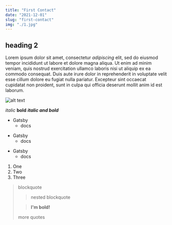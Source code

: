 ```yaml
---
title: "First Contact"
date: "2021-12-01"
slug: "first-contact"
img: "./1.jpg"
---
```


## heading 2

Lorem ipsum dolor sit amet, consectetur _adipiscing_ elit, sed do eiusmod tempor incididunt ut labore et dolore magna aliqua. Ut enim ad minim veniam, quis nostrud exercitation ullamco laboris nisi ut aliquip ex ea commodo consequat. Duis aute irure dolor in reprehenderit in voluptate velit esse cillum dolore eu fugiat nulla pariatur. Excepteur sint occaecat cupidatat non proident, sunt in culpa qui officia deserunt mollit anim id est laborum.

![alt text](./1.jpg)

_italic_
**bold**
**_italic and bold_**

- Gatsby
  - docs

* Gatsby
  - docs

- Gatsby
  - docs

1. One
1. Two
1. Three

> blockquote
>
> > nested blockquote
>
> > **I'm bold!**
>
> more quotes
